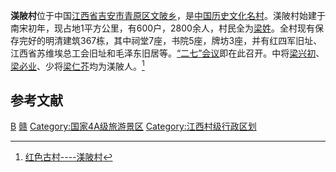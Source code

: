 '''渼陂村'''位于中国[[江西省|江西省]][[吉安市|吉安市]][[青原区|青原区]][[文陂乡|文陂乡]]，是[[中国历史文化名村|中国历史文化名村]]。渼陂村始建于南宋初年，现占地1平方公里，有600户，2800余人，村民全为[[梁姓|梁姓]]。全村现有保存完好的明清建筑367栋，其中祠堂7座，书院5座，牌坊3座，并有红四军旧址、江西省苏维埃总工会旧址和毛泽东旧居等。[[“二七”会议|“二七”会议]]即在此召开。中将[[梁兴初|梁兴初]]、[[梁必业|梁必业]]、少将[[梁仁芥|梁仁芥]]均为渼陂人。<ref>[http://blog1.poco.cn/myBlogDetail.htx&id=3629238&userid=25970630&pri=&n=0 红色古村----渼陂村]{{Dead link|date=2018年7月 |bot=InternetArchiveBot |fix-attempted=yes }}</ref>

==参考文献==
{{reflist}}

{{中国历史文化名村}}
{{coord|26|56|33|N|115|06|58|E|display=title|scale:100000}}

[[Category:青原区|B]]
[[Category:中国历史文化名村|赣]]
[[Category:国家4A级旅游景区|Category:国家4A级旅游景区]]
[[Category:江西村级行政区划|Category:江西村级行政区划]]